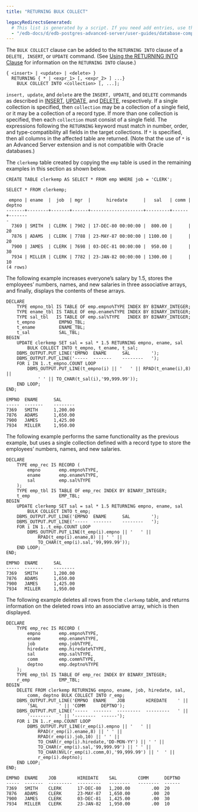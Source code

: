 ```yaml
---
title: "RETURNING BULK COLLECT"

legacyRedirectsGenerated:
  # This list is generated by a script. If you need add entries, use the `legacyRedirects` key.
  - "/edb-docs/d/edb-postgres-advanced-server/user-guides/database-compatibility-stored-procedural-language-guide/13/returning_bulk_collect.html"
---
```


<div id="returning_bulk_collect" class="registered_link"></div>

The `BULK COLLECT` clause can be added to the `RETURNING INTO` clause of a `DELETE, INSERT`, or `UPDATE` command. (See [Using the RETURNING INTO Clause](../../04_basic_statements/05_using_the_returning_into_clause/#using_the_returning_into_clause) for information on the `RETURNING INTO` clause.)

```text
{ <insert> | <update> | <delete> }
  RETURNING { * | <expr_1> [, <expr_2> ] ...}
    BULK COLLECT INTO <collection> [, ...];
```

`insert, update`, and `delete` are the `INSERT, UPDATE`, and `DELETE` commands as described in [INSERT](../../04_basic_statements/03_insert/#insert), [UPDATE](../../04_basic_statements/07_update/#update), and [DELETE](../../04_basic_statements/02_delete/#delete), respectively. If a single collection is specified, then `collection` may be a collection of a single field, or it may be a collection of a record type. If more than one collection is specified, then each `collection` must consist of a single field. The expressions following the `RETURNING` keyword must match in number, order, and type-compatibility all fields in the target collections. If `*` is specified, then all columns in the affected table are returned. (Note that the use of `*` is an Advanced Server extension and is not compatible with Oracle databases.)

The `clerkemp` table created by copying the `emp` table is used in the remaining examples in this section as shown below.

```text
CREATE TABLE clerkemp AS SELECT * FROM emp WHERE job = 'CLERK';

SELECT * FROM clerkemp;

 empno | ename  |  job  | mgr  |      hiredate      |   sal   | comm | deptno
-------+--------+-------+------+--------------------+---------+------+-------
-
  7369 | SMITH  | CLERK | 7902 | 17-DEC-80 00:00:00 |  800.00 |      |    20
  7876 | ADAMS  | CLERK | 7788 | 23-MAY-87 00:00:00 | 1100.00 |      |    20
  7900 | JAMES  | CLERK | 7698 | 03-DEC-81 00:00:00 |  950.00 |      |    30
  7934 | MILLER | CLERK | 7782 | 23-JAN-82 00:00:00 | 1300.00 |      |    10
(4 rows)
```

The following example increases everyone’s salary by 1.5, stores the employees’ numbers, names, and new salaries in three associative arrays, and finally, displays the contents of these arrays.

```text
DECLARE
    TYPE empno_tbl IS TABLE OF emp.empno%TYPE INDEX BY BINARY_INTEGER;
    TYPE ename_tbl IS TABLE OF emp.ename%TYPE INDEX BY BINARY_INTEGER;
    TYPE sal_tbl   IS TABLE OF emp.sal%TYPE   INDEX BY BINARY_INTEGER;
    t_empno         EMPNO_TBL;
    t_ename         ENAME_TBL;
    t_sal           SAL_TBL;
BEGIN
    UPDATE clerkemp SET sal = sal * 1.5 RETURNING empno, ename, sal
        BULK COLLECT INTO t_empno, t_ename, t_sal;
    DBMS_OUTPUT.PUT_LINE('EMPNO  ENAME      SAL        ');
    DBMS_OUTPUT.PUT_LINE('-----  -------    --------   ');
    FOR i IN 1..t_empno.COUNT LOOP
        DBMS_OUTPUT.PUT_LINE(t_empno(i) || '   ' || RPAD(t_ename(i),8) ||
            ' ' || TO_CHAR(t_sal(i),'99,999.99'));
    END LOOP;
END;

EMPNO  ENAME      SAL
-----  -------    --------
7369   SMITH      1,200.00
7876   ADAMS      1,650.00
7900   JAMES      1,425.00
7934   MILLER     1,950.00
```

The following example performs the same functionality as the previous example, but uses a single collection defined with a record type to store the employees’ numbers, names, and new salaries.

```text
DECLARE
    TYPE emp_rec IS RECORD (
        empno       emp.empno%TYPE,
        ename       emp.ename%TYPE,
        sal         emp.sal%TYPE
    );
    TYPE emp_tbl IS TABLE OF emp_rec INDEX BY BINARY_INTEGER;
    t_emp           EMP_TBL;
BEGIN
    UPDATE clerkemp SET sal = sal * 1.5 RETURNING empno, ename, sal
        BULK COLLECT INTO t_emp;
    DBMS_OUTPUT.PUT_LINE('EMPNO  ENAME      SAL        ');
    DBMS_OUTPUT.PUT_LINE('-----  -------    --------   ');
    FOR i IN 1..t_emp.COUNT LOOP
        DBMS_OUTPUT.PUT_LINE(t_emp(i).empno || '   ' ||
            RPAD(t_emp(i).ename,8) || ' ' ||
            TO_CHAR(t_emp(i).sal,'99,999.99'));
    END LOOP;
END;

EMPNO  ENAME      SAL
-----  -------    --------
7369   SMITH      1,200.00
7876   ADAMS      1,650.00
7900   JAMES      1,425.00
7934   MILLER     1,950.00
```

The following example deletes all rows from the `clerkemp` table, and returns information on the deleted rows into an associative array, which is then displayed.

```text
DECLARE
    TYPE emp_rec IS RECORD (
        empno       emp.empno%TYPE,
        ename       emp.ename%TYPE,
        job         emp.job%TYPE,
        hiredate    emp.hiredate%TYPE,
        sal         emp.sal%TYPE,
        comm        emp.comm%TYPE,
        deptno      emp.deptno%TYPE
    );
    TYPE emp_tbl IS TABLE OF emp_rec INDEX BY BINARY_INTEGER;
    r_emp           EMP_TBL;
BEGIN
    DELETE FROM clerkemp RETURNING empno, ename, job, hiredate, sal,
        comm, deptno BULK COLLECT INTO r_emp;
    DBMS_OUTPUT.PUT_LINE('EMPNO  ENAME    JOB        HIREDATE    ' ||
        'SAL        ' || 'COMM      DEPTNO');
    DBMS_OUTPUT.PUT_LINE('-----  -------  ---------  ---------   ' ||
        '--------   ' || '--------  ------');
    FOR i IN 1..r_emp.COUNT LOOP
        DBMS_OUTPUT.PUT_LINE(r_emp(i).empno || '   ' ||
            RPAD(r_emp(i).ename,8) || ' ' ||
            RPAD(r_emp(i).job,10) || ' ' ||
            TO_CHAR(r_emp(i).hiredate,'DD-MON-YY') || ' ' ||
            TO_CHAR(r_emp(i).sal,'99,999.99') || ' ' ||
            TO_CHAR(NVL(r_emp(i).comm,0),'99,999.99') || '  ' ||
            r_emp(i).deptno);
    END LOOP;
END;

EMPNO  ENAME    JOB        HIREDATE    SAL        COMM      DEPTNO
-----  -------  ---------  ---------   --------   --------  ------
7369   SMITH    CLERK      17-DEC-80   1,200.00        .00  20
7876   ADAMS    CLERK      23-MAY-87   1,650.00        .00  20
7900   JAMES    CLERK      03-DEC-81   1,425.00        .00  30
7934   MILLER   CLERK      23-JAN-82   1,950.00        .00  10
```
